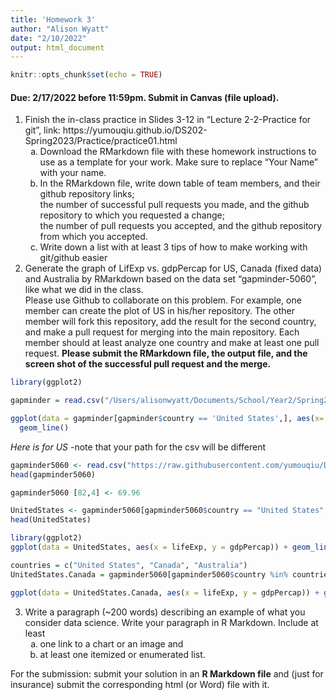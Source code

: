 ```yaml
---
title: 'Homework 3'
author: "Alison Wyatt"
date: "2/10/2022"
output: html_document
---
```


```r
knitr::opts_chunk$set(echo = TRUE)
```

#### Due: 2/17/2022 before 11:59pm. Submit in Canvas (file upload).

1. Finish the in-class practice in Slides 3-12 in "Lecture 2-2-Practice for git", link: https://yumouqiu.github.io/DS202-Spring2023/Practice/practice01.html  
    a. Download the RMarkdown file with these homework instructions to use as a template for your work. Make sure to replace "Your Name" with your name.  
    b. In the RMarkdown file, write down table of team members, and their github repository links;   
the number of successful pull requests you made, and the github repository to which you requested a change;  
the number of pull requests you accepted, and the github repository from which you accepted.  
    c. Write down a list with at least 3 tips of how to make working with git/github easier  

2. Generate the graph of LifExp vs. gdpPercap for US, Canada (fixed data) and Australia by RMarkdown based on the data set "gapminder-5060", like what we did in the class.  
Please use Github to collaborate on this problem. For example, one member can create the plot of US in his/her repository. The other member will fork this repository, add the result for the second country, and make a pull request for merging into the main repository. Each member should at least analyze one country and make at least one pull request. **Please submit the RMarkdown file, the output file, and the screen shot of the successful pull request and the merge.**

```r
library(ggplot2)

gapminder = read.csv("/Users/alisonwyatt/Documents/School/Year2/Spring22/DS202/HW/HW3/gapminder-5060.csv", header = TRUE)

ggplot(data = gapminder[gapminder$country == 'United States',], aes(x= log(lifeExp), y = log(gdpPercap)))+
  geom_line()
```

*Here is for US*
-note that your path for the csv will be different
```r
gapminder5060 <- read.csv("https://raw.githubusercontent.com/yumouqiu/DS202-Spring2023/main/Lecture1_collaborative-environment/data/gapminder-5060.csv")
head(gapminder5060)

gapminder5060 [82,4] <- 69.96

UnitedStates <- gapminder5060[gapminder5060$country == "United States", ]
head(UnitedStates)

library(ggplot2)
ggplot(data = UnitedStates, aes(x = lifeExp, y = gdpPercap)) + geom_line()

countries = c("United States", "Canada", "Australia")
UnitedStates.Canada = gapminder5060[gapminder5060$country %in% countries, ]

ggplot(data = UnitedStates.Canada, aes(x = lifeExp, y = gdpPercap)) + geom_line(aes(color = country))
```


3. Write a paragraph (~200 words) describing an example of what you consider data science. Write your paragraph in R Markdown. Include at least 
    a. one link to a chart or an image and 
    b. at least one itemized or enumerated list.
    



For the submission: submit your solution in an **R Markdown file** and (just for insurance) submit the corresponding html (or Word) file with it. 
